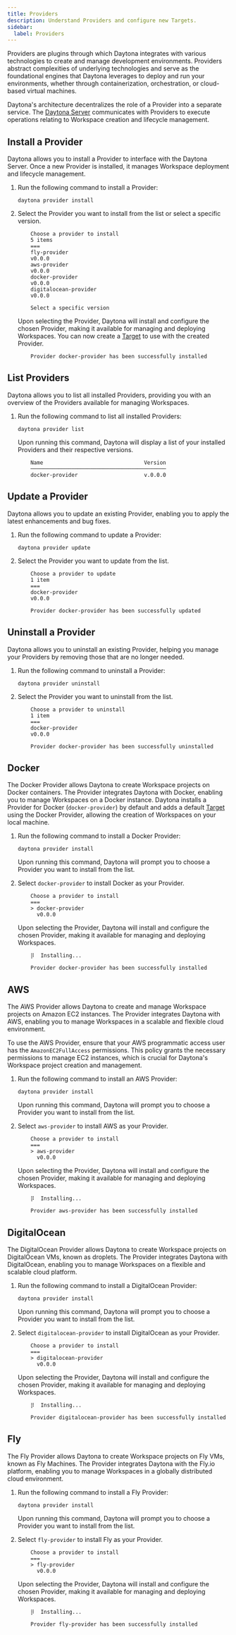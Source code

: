 ```yaml
---
title: Providers
description: Understand Providers and configure new Targets.
sidebar:
  label: Providers
---
```



Providers are plugins through which Daytona integrates with various technologies to create and manage development environments. Providers abstract complexities of underlying technologies and serve as the foundational engines that Daytona leverages to deploy and run your environments, whether through containerization, orchestration, or cloud-based virtual machines.

Daytona's architecture decentralizes the role of a Provider into a separate service. The [Daytona Server](/usage/server) communicates with Providers to execute operations relating to Workspace creation and lifecycle management.

## Install a Provider

Daytona allows you to install a Provider to interface with the Daytona Server. Once a new Provider is installed, it manages Workspace deployment and lifecycle management.

1. Run the following command to install a Provider:

    ```shell
    daytona provider install
    ```

2. Select the Provider you want to install from the list or select a specific version.

    ```text
        Choose a provider to install
        5 items
        ===
        fly-provider
        v0.0.0
        aws-provider
        v0.0.0
        docker-provider
        v0.0.0
        digitalocean-provider
        v0.0.0

        Select a specific version
    ```

    Upon selecting the Provider, Daytona will install and configure the chosen Provider, making it available for managing and deploying Workspaces. You can now create a [Target](/configuration/targets) to use with the created Provider.

    ```text
        Provider docker-provider has been successfully installed
    ```

## List Providers

Daytona allows you to list all installed Providers, providing you with an overview of the Providers available for managing Workspaces.

1. Run the following command to list all installed Providers:

    ```shell
    daytona provider list
    ```

    Upon running this command, Daytona will display a list of your installed Providers and their respective versions.

    ```text
        Name                                Version               
        ───────────────────────────────────────────
        docker-provider                     v.0.0.0
   ```

## Update a Provider

Daytona allows you to update an existing Provider, enabling you to apply the latest enhancements and bug fixes.

1. Run the following command to update a Provider:

    ```shell
    daytona provider update
    ```

2. Select the Provider you want to update from the list.

    ```text
        Choose a provider to update
        1 item
        ===
        docker-provider
        v0.0.0
    ```

    ```text
        Provider docker-provider has been successfully updated
    ```

## Uninstall a Provider

Daytona allows you to uninstall an existing Provider, helping you manage your Providers by removing those that are no longer needed.

1. Run the following command to uninstall a Provider:

    ```shell
    daytona provider uninstall
    ```

2. Select the Provider you want to uninstall from the list.

    ```text
        Choose a provider to uninstall
        1 item
        ===
        docker-provider
        v0.0.0
    ```

    ```text
        Provider docker-provider has been successfully uninstalled
    ```

## Docker

The Docker Provider allows Daytona to create Workspace projects on Docker containers. The Provider integrates Daytona with Docker, enabling you to manage Workspaces on a Docker instance. Daytona installs a Provider for Docker (`docker-provider`) by default and adds a default [Target](/configuration/targets#docker) using the Docker Provider, allowing the creation of Workspaces on your local machine.

1. Run the following command to install a Docker Provider:

    ```shell
    daytona provider install
    ```

    Upon running this command, Daytona will prompt you to choose a Provider you want to install from the list.

2. Select `docker-provider` to install Docker as your Provider.

    ```text
        Choose a provider to install
        ===
        > docker-provider
          v0.0.0
    ```

    Upon selecting the Provider, Daytona will install and configure the chosen Provider, making it available for managing and deploying Workspaces.

    ```text
        ⡿  Installing...
    ```

    ```text
        Provider docker-provider has been successfully installed
    ```

<DocumentList>
<DocumentListItem
    title="Set a Docker Target"
    subtitle="Learn how to set a local or remote Docker Target to deploy and manage Workspaces."
    href="/configuration/targets#docker"
    expanded
  />
</DocumentList>

## AWS

The AWS Provider allows Daytona to create and manage Workspace projects on Amazon EC2 instances. The Provider integrates Daytona with AWS, enabling you to manage Workspaces in a scalable and flexible cloud environment.

To use the AWS Provider, ensure that your AWS programmatic access user has the `AmazonEC2FullAccess` permissions. This policy grants the necessary permissions to manage EC2 instances, which is crucial for Daytona's Workspace project creation and management.

1. Run the following command to install an AWS Provider:

    ```shell
    daytona provider install
    ```

    Upon running this command, Daytona will prompt you to choose a Provider you want to install from the list.

2. Select `aws-provider` to install AWS as your Provider.

    ```text
        Choose a provider to install
        ===
        > aws-provider
          v0.0.0
    ```

    Upon selecting the Provider, Daytona will install and configure the chosen Provider, making it available for managing and deploying Workspaces.

    ```text
        ⡿  Installing...
    ```

    ```text
        Provider aws-provider has been successfully installed
    ```

<DocumentList>
<DocumentListItem
    title="Set an AWS Target"
    subtitle="Learn how to set an AWS Target to deploy and manage Workspaces."
    href="/configuration/targets#aws"
    expanded
  />
</DocumentList>

## DigitalOcean

The DigitalOcean Provider allows Daytona to create Workspace projects on DigitalOcean VMs, known as droplets. The Provider integrates Daytona with DigitalOcean, enabling you to manage Workspaces on a flexible and scalable cloud platform.

1. Run the following command to install a DigitalOcean Provider:

    ```shell
    daytona provider install
    ```

    Upon running this command, Daytona will prompt you to choose a Provider you want to install from the list.

2. Select `digitalocean-provider` to install DigitalOcean as your Provider.

    ```text
        Choose a provider to install
        ===
        > digitalocean-provider
          v0.0.0
    ```

    Upon selecting the Provider, Daytona will install and configure the chosen Provider, making it available for managing and deploying Workspaces.

    ```text
        ⡿  Installing...
    ```

    ```text
        Provider digitalocean-provider has been successfully installed
    ```

<DocumentList>
<DocumentListItem
    title="Set a DigitalOcean Target"
    subtitle="Learn how to set a DigitalOcean Target to deploy and manage Workspaces."
    href="/configuration/targets#digitalocean"
    expanded
  />
</DocumentList>

## Fly

The Fly Provider allows Daytona to create Workspace projects on Fly VMs, known as Fly Machines. The Provider integrates Daytona with the Fly.io platform, enabling you to manage Workspaces in a globally distributed cloud environment.

1. Run the following command to install a Fly Provider:

    ```shell
    daytona provider install
    ```

    Upon running this command, Daytona will prompt you to choose a Provider you want to install from the list.

2. Select `fly-provider` to install Fly as your Provider.

    ```text
        Choose a provider to install
        ===
        > fly-provider
          v0.0.0
    ```

    Upon selecting the Provider, Daytona will install and configure the chosen Provider, making it available for managing and deploying Workspaces.

    ```text
        ⡿  Installing...
    ```

    ```text
        Provider fly-provider has been successfully installed
    ```

<DocumentList>
<DocumentListItem
    title="Set a Fly Target"
    subtitle="Learn how to set a Fly Target to deploy and manage Workspaces."
    href="/configuration/targets#fly"
    expanded
  />
</DocumentList>
